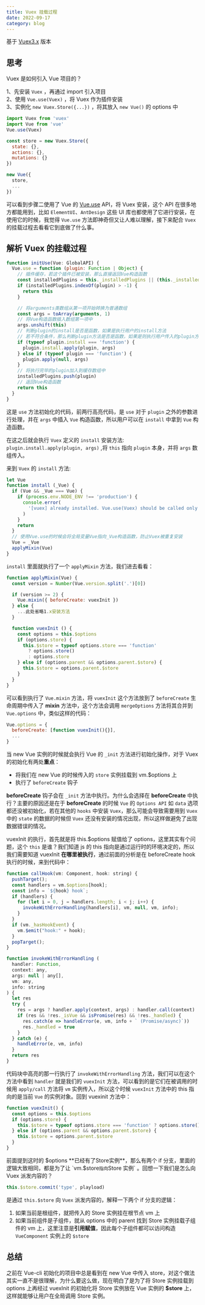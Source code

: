 ```yaml
---
title: Vuex 挂载过程
date: 2022-09-17
category: blog
---
```


基于 [Vuex3.x](https://github.com/vuejs/vuex/tree/3.x) 版本

## 思考

Vuex 是如何引入 Vue 项目的？  

   1、先安装 `Vuex` ，再通过 import 引入项目  
   2、使用 `Vue.use(Vuex)` ，将 Vuex 作为插件安装  
   3、实例化 `new Vuex.Store({...})` ，将其放入 `new Vue()` 的 options 中

  ```js
  import Vuex from 'vuex'
  import Vue from 'vue'
  Vue.use(Vuex)

  const store = new Vuex.Store({
    state: {},
    actions: {},
    mutations: {}
  })

  new Vue({
    store,
    ...
  })
  ```

  可以看到步骤二使用了 Vue 的 [Vue.use](https://v2.cn.vuejs.org/v2/api/#Vue-use) API，将 Vuex 安装，这个 API 在很多地方都能用到，比如 `ElementUI`、`AntDesign` 这些 UI 库也都使用了它进行安装，在使用它的时候，我觉得 `Vue.use` 方法即神奇但又让人难以理解，接下来配合 `Vuex` 的挂载过程去看看它到底做了什么事。

## 解析 Vuex 的挂载过程

```js {10,11,16}
function initUse(Vue: GlobalAPI) {
  Vue.use = function (plugin: Function | Object) {
    // 插件缓存，若这个插件已被安装，那么直接返回Vue构造函数
    const installedPlugins = this._installedPlugins || (this._installedPlugins = [])
    if (installedPlugins.indexOf(plugin) > -1) {
      return this
    }

    // 将arguments类数组从第一项开始转换为普通数组
    const args = toArray(arguments, 1)
    // 将Vue构造函数插入数组第一项中
    args.unshift(this)
    // 判断plugin的install是否是函数，如果是执行用户的install方法
    // 若不符合条件，那么判断plugin方法是否是函数，如果是则执行用户传入的plugin方法
    if (typeof plugin.install === 'function') {
      plugin.install.apply(plugin, args)
    } else if (typeof plugin === 'function') {
      plugin.apply(null, args)
    }
    // 将执行完毕的plugin加入到缓存数组中
    installedPlugins.push(plugin)
    // 返回Vue构造函数
    return this
  }
}
```

这是 `use` 方法初始化的代码，前两行高亮代码，是 `use` 对于 `plugin` 之外的参数进行处理，并在 `args` 中插入 `Vue` 构造函数，所以用户可以在 `install` 中拿到 `Vue` 构造函数。

在这之后就会执行 `Vuex` 定义的 `install` 安装方法: `plugin.install.apply(plugin, args)` ,将 `this` 指向 `plugin` 本身，并将 `args` 数组传入。  

来到 `Vuex` 的 `install` 方法:

```js {13}
let Vue
function install (_Vue) {
  if (Vue && _Vue === Vue) {
    if (process.env.NODE_ENV !== 'production') {
      console.error(
        '[vuex] already installed. Vue.use(Vuex) should be called only once.'
      )
    }
    return
  }
  // 使用Vue.use的时候会将全局变量Vue指向_Vue构造函数，防止Vuex被重复安装
  Vue = _Vue
  applyMixin(Vue)
}
```

`install` 里面就执行了一个 `applyMixin` 方法，我们进去看看：

```js
function applyMixin(Vue) {
  const version = Number(Vue.version.split('.')[0])

  if (version >= 2) {
    Vue.mixin({ beforeCreate: vuexInit })
  } else {
    ...此处省略1.x安装方法
  }

  function vuexInit () {
    const options = this.$options
    if (options.store) {
      this.$store = typeof options.store === 'function'
        ? options.store()
        : options.store
    } else if (options.parent && options.parent.$store) {
      this.$store = options.parent.$store
    }
  }
}
```

可以看到执行了 `Vue.mixin` 方法，将 `vuexInit` 这个方法放到了 `beforeCreate` 生命周期中传入了 **mixin** 方法中，这个方法会调用 `mergeOptions` 方法将其合并到 `Vue.options` 中，类似这样的代码：

```js
Vue.options = {
  beforeCreate: [function vuexInit(){}],
  ...
}
```

当 new Vue 实例的时候就会执行 Vue 的 `_init` 方法进行初始化操作，对于 Vuex 的初始化有两处**重点**：

- 将我们在 new Vue 的时候传入的 `store` 实例挂载到 vm.$options 上
- 执行了 `beforeCreate` 钩子

**beforeCreate** 钩子会在 `_init` 方法中执行。为什么会选择在 **beforeCreate** 中执行？主要的原因还是在于 **beforeCreate** 的时候 `Vue` 的 `Options API` 如 `data` 选项都还没被初始化，若在其他的 `hooks` 中安装 `Vuex`，那么可能会导致需要用到 `Vuex` 中的 `state` 的数据的时候但 `Vuex` 还没有安装的情况出现，所以这样做避免了出现数据错误的情况。  

vuexInit 的执行，首先就是将 this.$options 赋值给了 options，这里其实有个问题，这个 `this` 是谁？我们知道 js 的 this 指向是通过运行时的环境决定的，所以我们需要知道  vuexInit **在哪里被执行**，通过前面的分析是在 beforeCreate hook 执行的时候，来到代码中：

```js
function callHook(vm: Component, hook: string) {
  pushTarget();
  const handlers = vm.$options[hook];
  const info = `${hook} hook`;
  if (handlers) {
    for (let i = 0, j = handlers.length; i < j; i++) {
      invokeWithErrorHandling(handlers[i], vm, null, vm, info);
    }
  }
  if (vm._hasHookEvent) {
    vm.$emit("hook:" + hook);
  }
  popTarget();
}

function invokeWithErrorHandling (
  handler: Function,
  context: any,
  args: null | any[],
  vm: any,
  info: string
) {
  let res
  try {
    res = args ? handler.apply(context, args) : handler.call(context)
    if (res && !res._isVue && isPromise(res) && !res._handled) {
      res.catch(e => handleError(e, vm, info + ` (Promise/async)`))
      res._handled = true
    }
  } catch (e) {
    handleError(e, vm, info)
  }
  return res
}
```

代码块中高亮的那一行执行了 `invokeWithErrorHandling` 方法，我们可以在这个方法中看到 `handler` 就是我们的 `vuexInit` 方法，可以看到的是它们在被调用的时候用 `apply/call` 方法将 `vm` 实例传入，所以这个时候 `vuexInit` 方法中的 this 指向的是当前 `Vue` 的实例对象。回到 vuexinit 方法中：

```js
function vuexInit() {
  const options = this.$options
  if (options.store) {
    this.$store = typeof options.store === 'function' ? options.store() : options.store
  } else if (options.parent && options.parent.$store) {
    this.$store = options.parent.$store
  }
}
```

前面提到这时的 $options **已经有了Store实例**，那么有两个 if 分支，里面的逻辑大致相同，都是为了让 `vm.$store` 指向 `Store 实例` 。回想一下我们是怎么向 Vuex 派发内容的？

```js
this.$store.commit('type', playload)
```

是通过 `this.$store` 向 `Vuex` 派发内容的，解释一下两个 if 分支的逻辑：  
1. 如果当前是根组件，就把传入的 Store 实例挂在根节点 vm 上  
2. 如果当前组件是子组件，就从 options 中的 parent 找到 Store 实例挂载子组件的 vm 上，这里注意是**引用赋值**，因此每个子组件都可以访问构造 `VueComponent` 实例上的 `$store`

## 总结

之前在 Vue-cli 初始化的项目中总是看到在 new Vue 中传入 store，对这个做法其实一直不是很理解，为什么要这么做，现在明白了是为了将 Store 实例挂载到 options 上再经过 vuexInit 的初始化将 Store 实例放在 Vue 实例的 **$store** 上，这样就能够让用户在全局调用 Store 实例。
